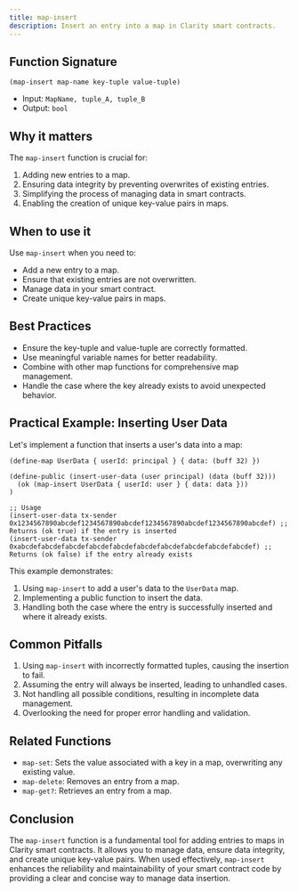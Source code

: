 ```yaml
---
title: map-insert
description: Insert an entry into a map in Clarity smart contracts.
---
```


## Function Signature

```clarity
(map-insert map-name key-tuple value-tuple)
```

- Input: `MapName, tuple_A, tuple_B`
- Output: `bool`

## Why it matters

The `map-insert` function is crucial for:

1. Adding new entries to a map.
2. Ensuring data integrity by preventing overwrites of existing entries.
3. Simplifying the process of managing data in smart contracts.
4. Enabling the creation of unique key-value pairs in maps.

## When to use it

Use `map-insert` when you need to:

- Add a new entry to a map.
- Ensure that existing entries are not overwritten.
- Manage data in your smart contract.
- Create unique key-value pairs in maps.

## Best Practices

- Ensure the key-tuple and value-tuple are correctly formatted.
- Use meaningful variable names for better readability.
- Combine with other map functions for comprehensive map management.
- Handle the case where the key already exists to avoid unexpected behavior.

## Practical Example: Inserting User Data

Let's implement a function that inserts a user's data into a map:

```clarity
(define-map UserData { userId: principal } { data: (buff 32) })

(define-public (insert-user-data (user principal) (data (buff 32)))
  (ok (map-insert UserData { userId: user } { data: data }))
)

;; Usage
(insert-user-data tx-sender 0x1234567890abcdef1234567890abcdef1234567890abcdef1234567890abcdef) ;; Returns (ok true) if the entry is inserted
(insert-user-data tx-sender 0xabcdefabcdefabcdefabcdefabcdefabcdefabcdefabcdefabcdefabcdef) ;; Returns (ok false) if the entry already exists
```

This example demonstrates:
1. Using `map-insert` to add a user's data to the `UserData` map.
2. Implementing a public function to insert the data.
3. Handling both the case where the entry is successfully inserted and where it already exists.

## Common Pitfalls

1. Using `map-insert` with incorrectly formatted tuples, causing the insertion to fail.
2. Assuming the entry will always be inserted, leading to unhandled cases.
3. Not handling all possible conditions, resulting in incomplete data management.
4. Overlooking the need for proper error handling and validation.

## Related Functions

- `map-set`: Sets the value associated with a key in a map, overwriting any existing value.
- `map-delete`: Removes an entry from a map.
- `map-get?`: Retrieves an entry from a map.

## Conclusion

The `map-insert` function is a fundamental tool for adding entries to maps in Clarity smart contracts. It allows you to manage data, ensure data integrity, and create unique key-value pairs. When used effectively, `map-insert` enhances the reliability and maintainability of your smart contract code by providing a clear and concise way to manage data insertion.
